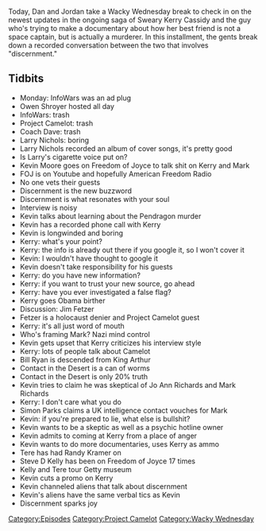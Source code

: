 {{DEFAULTSORT:
    #_EPISODE_0302:Discernment Overload
}}{{Episode
    | title           = Discernment Overload
    | caption         = [https://knowledgefight.libsyn.com/knowledge-fight-discernment-overload Listen to this episode on Libsyn]
    | episodeNumber   = 302
    | length          = 01:54:38
    | airDate         = May 29, 2019
    | episodeType     = [[:Category:Project Camelot|Project Camelot]], [[:Category:Wacky Wednesday|Wacky Wednesday]]
    | appearance      = [[Owen Shroyer]], [[Larry Nichols]], [[Kevin Moore]], [[Tere Joyce]], [[Kerry Cassidy]], [[Mark Richards]], [[Jim Fetzer]], [[Bill Ryan]], [[Jo Ann Richards]], [[Simon Parks]], [[Randy Kramer]], [[Steve D Kelly]]
    | oocDrop         = Pearl Harbor was a false fucking flag
    | previousEpisode = [[301: January 24-28, 2013]]
    | nextEpisode     = [[303: January 29-31, 2013]]
}}

{{Stub}}

Today, Dan and Jordan take a Wacky Wednesday break to check in on the newest updates in the ongoing saga of Sweary Kerry Cassidy and the guy who's trying to make a documentary about how her best friend is not a space captain, but is actually a murderer. In this installment, the gents break down a recorded conversation between the two that involves "discernment."

==Tidbits==

*Monday: InfoWars was an ad plug
*Owen Shroyer hosted all day
*InfoWars: trash
*Project Camelot: trash
*Coach Dave: trash
*Larry Nichols: boring
*Larry Nichols recorded an album of cover songs, it's pretty good
*Is Larry's cigarette voice put on?
*Kevin Moore goes on Freedom of Joyce to talk shit on Kerry and Mark
*FOJ is on Youtube and hopefully American Freedom Radio
*No one vets their guests
*Discernment is the new buzzword
*Discernment is what resonates with your soul
*Interview is noisy
*Kevin talks about learning about the Pendragon murder
*Kevin has a recorded phone call with Kerry
*Kevin is longwinded and boring
*Kerry: what's your point?
*Kerry: the info is already out there if you google it, so I won't cover it
*Kevin: I wouldn't have thought to google it
*Kevin doesn't take responsibility for his guests
*Kerry: do you have new information?
*Kerry: if you want to trust your new source, go ahead
*Kerry: have you ever investigated a false flag?
*Kerry goes Obama birther
*Discussion: Jim Fetzer
*Fetzer is a holocaust denier and Project Camelot guest
*Kerry: it's all just word of mouth
*Who's framing Mark? Nazi mind control
*Kevin gets upset that Kerry criticizes his interview style
*Kerry: lots of people talk about Camelot
*Bill Ryan is descended from King Arthur
*Contact in the Desert is a can of worms
*Contact in the Desert is only 20% truth
*Kevin tries to claim he was skeptical of Jo Ann Richards and Mark Richards
*Kerry: I don't care what you do
*Simon Parks claims a UK intelligence contact vouches for Mark
*Kevin: if you're prepared to lie, what else is bullshit?
*Kevin wants to be a skeptic as well as a psychic hotline owner
*Kevin admits to coming at Kerry from a place of anger
*Kevin wants to do more documentaries, uses Kerry as ammo
*Tere has had Randy Kramer on
*Steve D Kelly has been on Freedom of Joyce 17 times
*Kelly and Tere tour Getty museum
*Kevin cuts a promo on Kerry
*Kevin channeled aliens that talk about discernment
*Kevin's aliens have the same verbal tics as Kevin
*Discernment sparks joy

[[Category:Episodes]]
[[Category:Project Camelot]]
[[Category:Wacky Wednesday]]